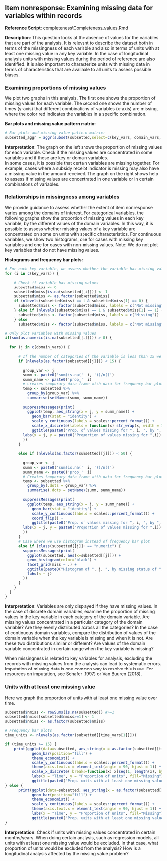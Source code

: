 
## Item nonresponse: Examining missing data for variables within records 

**Reference Script**: completeness\\Completeness_values.Rmd

**Description**: This question looks at the absence of values for the variables that are part of the analysis. It is relevant to describe the dataset both in terms of the missingness of each variable and also in terms of units with at least one missing value in any key variable. In the case of longitudinal analysis units with missing values during the period of reference are also identified. It is also important to characterize units with missing data in terms of characteristics that are available to all units to assess possible biases.   
  
  
### Examining proportions of missing values

We plot two graphs in this analysis. The first one shows the proportion of missing values for each variable. The second one shows the number of times (y-axis) that different combinations of variables (x-axis) are missing, where the color red indicates the variables in a specific combination.

**Bar plots and missing value pattern matrix:**
```r
# Bar plots and missing value pattern matrix:
subsetted_aggr = aggr(subset(subsetted,select=c(key_vars, domain_vars, id_vars, time_vars, location_vars)), numbers=TRUE, prop=c(TRUE,FALSE), cex.axis=.7, gap=3, ylab=c("Proportion of missingness","Missingness Pattern"))
```

**Interpretation**: The graph on the left shows the proportion of missing values for each variable.  Check if the missing values are concentrated in some variables and if these are key or domain variables.  
In some cases, it is possible that certain variables are missing together. For example, cases where a subsidy receipt indicator is missing may also have a missing value in the amount received. The graph on the right shows help to assess if missing values are concentrated in one variable or in certain combinations of variables.  



### Relationships in missingness among variables

We provide guidance to assess whether the extent of item nonresponse varies among the domains of interest. For categorical variables, the following graphs show the proportion of missing values in each key variable, by the different values of the domain variables. In this way, it is possible to assess whether missing values of a key variable are concentrated on some on units with specific characteristics. For continuous variables, we show two histograms, one for cases with missing key variables and one for cases with non-missing values. Note: We do not plot key variables that do not have missing values.   

**Histograms and frequency bar plots:**
```r
# For each key variable, we assess whether the variable has missing values
for (i in c(key_vars)) {
    
    # Check if variable has missing values
    subsetted$miss <- 0
    subsetted$miss[is.na(subsetted[[i]])] <- 1
    subsetted$miss <- as.factor(subsetted$miss)
    if (nlevels(subsetted$miss) == 1 & subsetted$miss[1] == 0) {
      subsetted$miss <- factor(subsetted$miss, labels = c("Not missing"))
    } else if (nlevels(subsetted$miss) == 1 & subsetted$miss[1] == 1) {
      subsetted$miss <- factor(subsetted$miss, labels = c("Missing"))
    } else 
      subsetted$miss <- factor(subsetted$miss, labels = c("Not missing", "Missing"))

# Only plot variables with missing values
if(sum(as.numeric(is.na(subsetted[[i]]))) > 0) {
  
  for (j in c(domain_vars)) {
      
      # If the number of categories of the variable is less than 15 we use frequency bar plots, otherwise we use histograms. 
      if (nlevels(as.factor(subsetted[[j]])) < 15) {
          
        group_var <- j
        summ <- paste0('sum(is.na(', i, '))/n()')
        summ_name <- paste0('prop_', i)  
        # Creates temporary data frame with data for frequency bar plot
        temp <- subsetted %>%
          group_by(group_var) %>%
          summarise(setNames(summ, summ_name))
        
        suppressMessages(print(
          ggplot(temp, aes_string(x = j, y = summ_name)) + 
            geom_bar(stat = "identity") +
            scale_y_continuous(labels = scales::percent_format()) + 
            scale_x_discrete(labels = function(x) str_wrap(x, width = 10)) +
            ggtitle(paste0("Prop. of values missing for ", i, ", by ", j), subtitle = paste0("Subset: ",subset_text ) ) +
        labs(x = j, y = paste0("Proportion of values missing for ",i))
        ))
      }
    
      else if (nlevels(as.factor(subsetted[[j]])) < 50) {
          
        group_var <- j
        summ <- paste0('sum(is.na(', i, '))/n()')
        summ_name <- paste0('prop_', i)  
        # Creates temporary data frame with data for frequency bar plot
        temp <- subsetted %>%
          group_by(.dots = group_var) %>%
          summarise(.dots = setNames(summ, summ_name))
        
        suppressMessages(print(
          ggplot(temp, aes_string(x = j, y = summ_name)) + 
            geom_bar(stat = "identity") +
            scale_y_continuous(labels = scales::percent_format()) + 
            coord_flip() +
            ggtitle(paste0("Prop. of values missing for ", i, ", by ", j), subtitle = paste0("Subset: ",subset_text ) ) +
        labs(x = j, y = paste0("Proportion of values missing for ",i))
        ))
      }     
      # Case where we use histogram instead of frequency bar plot
      else if (class(subsetted[[j]]) == "numeric") {
        suppressMessages(print(
          ggplot(subsetted, aes(x=subsetted[[j]])) +
          geom_histogram(color="black") + 
          facet_grid(miss ~ .) + 
          ggtitle(paste0("Histogram of ", j, ", by missing status of ", i), subtitle = paste0("Subset: ",subset_text ) ) +
          labs(x = j)
        ))
      }
    }
  }
}


```

**Interpretation**: Variables are only displayed if they have missing values. In the case of discrete domain variables, examine the proportion of missing values in the key variable in each category of the domain variable. Are missing values concentrated in a particular category of the domain variable? Are they evenly distributed across all the categories? In the case of continuous domain variables, compare the distribution of values of the domain variable when the key variable is missing and when it is not. Are these two distributions similar or different? Are values of the domain variable concentrated in certain range when the key variable is missing?

When missingness is related to key variables for analysis, excluding the records with missing values from the analysis can lead to systematic errors. Imputation of missing data is one common way to resolve this issue. For resources on imputation, see Schafer (1997) or Van Buuren (2018).
   


### Units with at least one missing value

Here we graph the proportion of units with at least one missing value over time.

```r

subsetted$nmiss <- rowSums(is.na(subsetted)) #>=1
subsetted$nmiss[subsetted$nmiss>=1] <- 1
subsetted$nmiss <- as.factor(subsetted$nmiss)

# Frequency bar plots
time_units <- nlevels(as.factor(subsetted[[time_vars[1]]]))

if (time_units >= 15) {
    print(ggplot(data=subsetted, aes_string(x = as.factor(subsetted[[time_vars[1]]]), fill=subsetted$nmiss )) + 
            geom_bar(position="fill") + 
            theme_economist() + 
            scale_y_continuous(labels = scales::percent_format()) + 
            theme(axis.text.x = element_text(angle = 90, hjust = 1)) + 
            scale_x_discrete( breaks=function(x) x[seq(1, length(x), by=5)] ) +
            labs(x = "Time", y = "Proportion of units", fill="Missing") + 
            ggtitle(paste0("Prop. units with at least one missing value", ""), subtitle = paste0("Subset: ",subset_text )) ) 
} else {
      print(ggplot(data=subsetted, aes_string(x = as.factor(subsetted[[time_vars[1]]]), fill=subsetted$nmiss  )) +             
            geom_bar(position="fill") + 
            theme_economist() + 
            scale_y_continuous(labels = scales::percent_format()) +
            theme(axis.text.x = element_text(angle = 90, hjust = 1)) + 
            labs(x = "Time", y = "Proportion of units", fill="Missing") + 
            ggtitle(paste0("Prop. units with at least one missing value",""), subtitle = paste0("Subset: ",subset_text )) ) 
}


```

**Interpretation**: Check if units with missing values concentrated in certain months/years. When doing certain analysis, such as regression models, all units with at least one missing value would be excluded. In that case, what proportion of units would be excluded from the analysis? How is a longitudinal analysis affected by the missing value problem?  